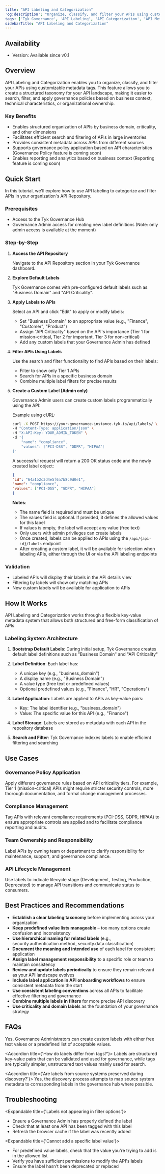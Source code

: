 ```yaml
---
title: "API Labeling and Categorization"
'og:description': "Organize, classify, and filter your APIs using customizable metadata tags to create a structured taxonomy for your API landscape."
tags: ['Tyk Governance', 'API Labeling', 'API Categorization', 'API Metadata', 'API Organization']
sidebarTitle: "API Labeling and Categorization"
---
```


## Availability

- Version: Available since v0.1

## Overview

API Labeling and Categorization enables you to organize, classify, and filter your APIs using customizable metadata tags. This feature allows you to create a structured taxonomy for your API landscape, making it easier to search, filter, and apply governance policies based on business context, technical characteristics, or organizational ownership.

### Key Benefits

- Enables structured organization of APIs by business domain, criticality, and other dimensions
- Facilitates efficient search and filtering of APIs in large inventories
- Provides consistent metadata across APIs from different sources
- Supports governance policy application based on API characteristics (Governance Policy feature is coming soon)
- Enables reporting and analytics based on business context (Reporting feature is coming soon)

## Quick Start

In this tutorial, we'll explore how to use API labeling to categorize and filter APIs in your organization's API Repository.

### Prerequisites

- Access to the Tyk Governance Hub
- Governance Admin access for creating new label definitions (Note: only admin access is available at the moment)

### Step-by-Step

1. **Access the API Repository**

    Navigate to the API Repository section in your Tyk Governance dashboard.

2. **Explore Default Labels**

    Tyk Governance comes with pre-configured default labels such as "Business Domain" and "API Criticality".

3. **Apply Labels to APIs**

    Select an API and click "Edit" to apply or modify labels:

    - Set "Business Domain" to an appropriate value (e.g., "Finance", "Customer", "Product")
    - Assign "API Criticality" based on the API's importance (Tier 1 for mission-critical, Tier 2 for important, Tier 3 for non-critical)
    - Add any custom labels that your Governance Admin has defined

4. **Filter APIs Using Labels**

    Use the search and filter functionality to find APIs based on their labels:

    - Filter to show only Tier 1 APIs
    - Search for APIs in a specific business domain
    - Combine multiple label filters for precise results

5. **Create a Custom Label (Admin only)**

    Governance Admin users can create custom labels programmatically using the API:

    Example using cURL:

    ```bash
    curl -X POST https://your-governance-instance.tyk.io/api/labels/ \
    -H "Content-Type: application/json" \
    -H "X-API-Key: YOUR_ADMIN_TOKEN" \
    -d '{
        "name": "compliance",
        "values": ["PCI-DSS", "GDPR", "HIPAA"]
    }'
    ```

    A successful request will return a 200 OK status code and the newly created label object:

    ```json
    {
    "id": "64a1b2c3d4e5f6a7b8c9d0e1",
    "name": "compliance",
    "values": ["PCI-DSS", "GDPR", "HIPAA"]
    }
    ```

    **Notes**:
    - The name field is required and must be unique
    - The values field is optional. If provided, it defines the allowed values for this label
    - If values is empty, the label will accept any value (free text)
    - Only users with admin privileges can create labels
    - Once created, labels can be applied to APIs using the `/api/{api-id}/labels` endpoint
    - After creating a custom label, it will be available for selection when labeling APIs, either through the UI or via the API labeling endpoints

### Validation

- Labeled APIs will display their labels in the API details view
- Filtering by labels will show only matching APIs
- New custom labels will be available for application to APIs

## How It Works

API Labeling and Categorization works through a flexible key-value metadata system that allows both structured and free-form classification of APIs.

### Labeling System Architecture

1. **Bootstrap Default Labels**: During initial setup, Tyk Governance creates default label definitions such as "Business Domain" and "API Criticality"
2. **Label Definition**: Each label has:
    - A unique key (e.g., "business_domain")
    - A display name (e.g., "Business Domain")
    - A value type (free text or predefined values)
    - Optional predefined values (e.g., "Finance", "HR", "Operations")

3. **Label Application**: Labels are applied to APIs as key-value pairs:
    - Key: The label identifier (e.g., "business_domain")
    - Value: The specific value for this API (e.g., "Finance")

4. **Label Storage**: Labels are stored as metadata with each API in the repository database
5. **Search and Filter**: Tyk Governance indexes labels to enable efficient filtering and searching

## Use Cases

### Governance Policy Application

Apply different governance rules based on API criticality tiers. For example, Tier 1 (mission-critical) APIs might require stricter security controls, more thorough documentation, and formal change management processes.

### Compliance Management

Tag APIs with relevant compliance requirements (PCI-DSS, GDPR, HIPAA) to ensure appropriate controls are applied and to facilitate compliance reporting and audits.

### Team Ownership and Responsibility

Label APIs by owning team or department to clarify responsibility for maintenance, support, and governance compliance.

### API Lifecycle Management

Use labels to indicate lifecycle stage (Development, Testing, Production, Deprecated) to manage API transitions and communicate status to consumers.

## Best Practices and Recommendations

- **Establish a clear labeling taxonomy** before implementing across your organization
- **Keep predefined value lists manageable** – too many options create confusion and inconsistency
- **Use hierarchical naming for related labels** (e.g., security.authentication.method, security.data.classification)
- **Document the meaning and intended use** of each label for consistent application
- **Assign label management responsibility** to a specific role or team to maintain consistency
- **Review and update labels periodically** to ensure they remain relevant as your API landscape evolves
- **Include label application in API onboarding workflows** to ensure consistent metadata from the start
- **Use consistent labeling conventions** across all APIs to facilitate effective filtering and governance
- **Combine multiple labels in filters** for more precise API discovery
- **Use criticality and domain labels** as the foundation of your governance strategy

## FAQs

<AccordionGroup>
<Accordion title={'Can I create custom labels with my predefined values?'}>
Yes, Governance Administrators can create custom labels with either free text values or a predefined list of acceptable values.
</Accordion>

<Accordion title={'How do labels differ from tags?'}>
Labels are structured key-value pairs that can be validated and used for governance, while tags are typically simpler, unstructured text values mainly used for search.
</Accordion>

<Accordion title={'Are labels from source systems preserved during discovery?'}>
Yes, the discovery process attempts to map source system metadata to corresponding labels in the governance hub where possible.
</Accordion>
</AccordionGroup> 

## Troubleshooting

<Expandable title={'Labels not appearing in filter options'}>
- Ensure a Governance Admin has properly defined the label  
- Check that at least one API has been tagged with this label  
- Refresh the browser cache if the label was recently added
</Expandable> 

<Expandable title={'Cannot add a specific label value'}>
- For predefined value labels, check that the value you're trying to add is in the allowed list  
- Verify you have sufficient permissions to modify the API's labels  
- Ensure the label hasn't been deprecated or replaced
</Expandable> 
